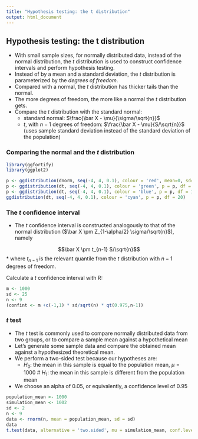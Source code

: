 ```yaml
---
title: "Hypothesis testing: the t distribution"
output: html_document
---
```


## Hypothesis testing: the t distribution

* With small sample sizes, for normally distributed data, instead of the normal distribution, the $t$ distribution is used to construct confidence intervals and perform hypothesis testing.
* Instead of by a mean and a standard deviation, the $t$ distribution is parameterized by the _degrees of freedom_.
* Compared with a normal, the $t$ distribution has thicker tails than the normal. 
* The more degrees of freedom, the more like a normal the $t$ distribution gets.
* Compare the $t$ distribution with the standard normal:
    + standard normal: $\frac{\bar X - \mu}{\sigma/\sqrt{n}}$
    + $t$, with $n-1$ degrees of freedom: $\frac{\bar X - \mu}{S/\sqrt{n}}$ (uses sample standard deviation instead of the standard deviation of the population)
    
    
### Comparing the normal and the $t$ distribution

```r
library(ggfortify)
library(ggplot2)

p <- ggdistribution(dnorm, seq(-4, 4, 0.1), colour = 'red', mean=0, sd=1)
p <- ggdistribution(dt, seq(-4, 4, 0.1), colour = 'green', p = p, df = 1)
p <- ggdistribution(dt, seq(-4, 4, 0.1), colour = 'blue', p = p, df = 10)
ggdistribution(dt, seq(-4, 4, 0.1), colour = 'cyan', p = p, df = 20)
```

    
### The $t$ confidence interval

* The $t$ confidence interval is constructed analogously to that of the normal distribution ($\bar X \pm Z_{1-\alpha/2}   \sigma/\sqrt{n}$), namely

$$\bar X \pm t_{n-1} S/\sqrt{n}$$
* where  $t_{n-1}$ is the relevant quantile from the *t* distribution with $n-1$ degrees of freedom.

Calculate a $t$ confidence interval with R:

```r
m <- 1000
sd <- 25
n <- 9
(confint <- m +c(-1,1) * sd/sqrt(n) * qt(0.975,n-1))
```

### $t$ test

* The $t$ test is commonly used to compare normally distributed data from two groups, or to compare a sample mean against a hypothetical mean
* Let's generate some sample data and compare the obtained mean against a hypothesized theoretical mean.
* We perform a two-sided test because our hypotheses are:
    + $H_0$: the mean in this sample is equal to the population mean, $\mu = 1000$
    # $H_1$: the mean in this sample is different from the population mean
* We choose an alpha of 0.05, or equivalently, a confidence level of 0.95

```r
population_mean <- 1000
simulation_mean <- 1002
sd <- 2
n <- 9
data <- rnorm(n, mean = population_mean, sd = sd)
data
t.test(data, alternative = 'two.sided', mu = simulation_mean, conf.level = 0.95)
```
